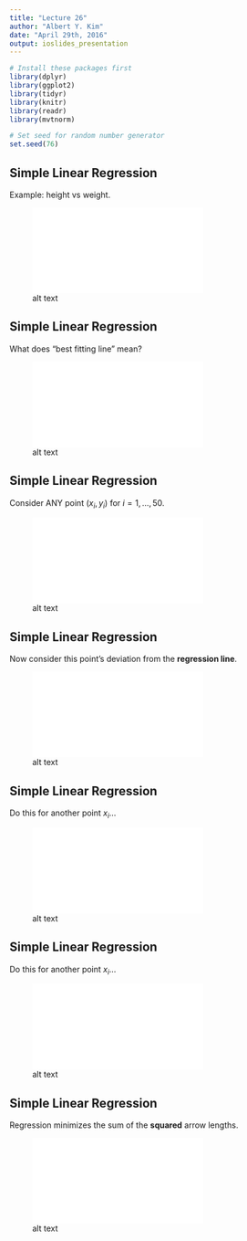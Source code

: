 ```yaml
---
title: "Lecture 26"
author: "Albert Y. Kim"
date: "April 29th, 2016"
output: ioslides_presentation
---
```


```r
# Install these packages first
library(dplyr)
library(ggplot2)
library(tidyr)
library(knitr)
library(readr)
library(mvtnorm)

# Set seed for random number generator
set.seed(76)
```





## Simple Linear Regression

Example: height vs weight.

![alt text](figure/lec24-002.pdf)





## Simple Linear Regression

What does "best fitting line" mean?

![alt text](figure/lec24-003.pdf)





## Simple Linear Regression

Consider ANY point $(x_i, y_i)$ for $i=1,\ldots,50$. 

![alt text](figure/lec24-004.pdf)





## Simple Linear Regression

Now consider this point's deviation from the **regression line**.

![alt text](figure/lec24-005.pdf)





## Simple Linear Regression

Do this for another point $x_i$...

![alt text](figure/lec24-006.pdf)





## Simple Linear Regression

Do this for another point $x_i$...

![alt text](figure/lec24-007.pdf)





## Simple Linear Regression

Regression minimizes the sum of the **squared** arrow lengths.  

![alt text](figure/lec24-008.pdf)



